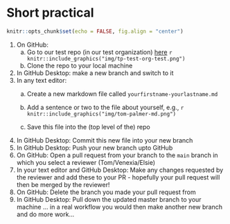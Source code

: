 # Short practical

```r
knitr::opts_chunk$set(echo = FALSE, fig.align = "center")
```

1. On GitHub: 
    a. Go to our test repo (in our test organization) [here](https://github.com/tp-test-org/test)
       ```r
       knitr::include_graphics("img/tp-test-org-test.png")
       ```  
    a. Clone the repo to your local machine
2. In GitHub Desktop: make a new branch and switch to it
3. In any text editor: 
    a. Create a new markdown file called `yourfirstname-yourlastname.md`
    a. Add a sentence or two to the file about yourself, e.g.,
       ```r
       knitr::include_graphics("img/tom-palmer-md.png")
       ```  
       
    a. Save this file into the (top level of the) repo
4. In GitHub Desktop: Commit this new file into your new branch
5. In GitHub Desktop: Push your new branch upto GitHub
6. On GitHub: Open a pull request from your branch to the `main` branch in which you select a reviewer (Tom/Venexia/Elsie) 
7. In your text editor and GitHub Desktop: Make any changes requested by the reviewer and add these to your PR - hopefully your pull request will then be merged by the reviewer!
8. On GitHub: Delete the branch you made your pull request from
9. In GitHub Desktop: Pull down the updated master branch to your machine ... in a real workflow you would then make another new branch and do more work...
